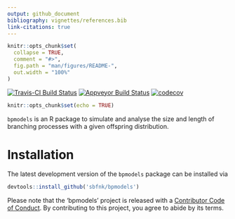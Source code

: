 ```yaml
---
output: github_document
bibliography: vignettes/references.bib
link-citations: true
---
```


```r
knitr::opts_chunk$set(
  collapse = TRUE,
  comment = "#>",
  fig.path = "man/figures/README-",
  out.width = "100%"
)
```
[![Travis-CI Build Status](https://travis-ci.org/sbfnk/bpmodels.svg?branch=master)](https://travis-ci.org/sbfnk/bpmodels)
[![Appveyor Build Status](https://ci.appveyor.com/api/projects/status/y37i8x0wo9o8s2wf?svg=true)](https://ci.appveyor.com/project/sbfnk/bpmodels)
[![codecov](https://codecov.io/github/sbfnk/bpmodels/branch/master/graphs/badge.svg)](https://codecov.io/github/sbfnk/bpmodels) 
```r
knitr::opts_chunk$set(echo = TRUE)
```

`bpmodels` is an R package to simulate and analyse the size and length of branching processes with a given offspring distribution.

# Installation
The latest development version of the `bpmodels` package can be installed via

```r
devtools::install_github('sbfnk/bpmodels')
```

Please note that the 'bpmodels' project is released with a [Contributor Code of Conduct](CODE_OF_CONDUCT.md). By contributing to this project, you agree to abide by its terms.
